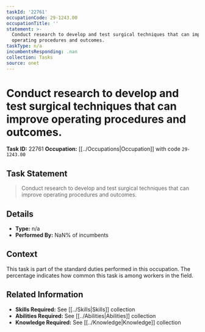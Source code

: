 ```yaml
---
taskId: '22761'
occupationCode: 29-1243.00
occupationTitle: ''
statement: >-
  Conduct research to develop and test surgical techniques that can improve
  operating procedures and outcomes.
taskType: n/a
incumbentsResponding: .nan
collection: Tasks
source: onet
---
```

# Conduct research to develop and test surgical techniques that can improve operating procedures and outcomes.

**Task ID:** 22761
**Occupation:** [[../Occupations|Occupation]] with code `29-1243.00`

## Task Statement

> Conduct research to develop and test surgical techniques that can improve operating procedures and outcomes.

## Details

- **Type:** n/a
- **Performed By:** NaN% of incumbents

## Context

This task is part of the standard duties performed in this occupation. The percentage indicates how common this task is among workers in the field.

## Related Information

- **Skills Required:** See [[../Skills|Skills]] collection
- **Abilities Required:** See [[../Abilities|Abilities]] collection
- **Knowledge Required:** See [[../Knowledge|Knowledge]] collection

